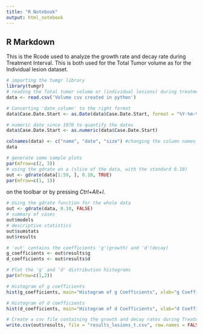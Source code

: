 ---
title: "R Notebook"
output: html_notebook
---

## R Markdown

This is the Rcode used to analyze the growth rate and decay rate during Treatment Interval. This is both used for the Total Tumor volume as for the Individual lesion dataset.

```{r}
# importing the tumgr library
library(tumgr)
# reading the Total tumor volume or (individual lesions) during treatment intervals for patients 
data <- read.csv('Volume csv created in python')

# Converting 'date_column' to the right format
data$Case.Date.Start <- as.Date(data$Case.Date.Start, format = "%Y-%m-%d")

# numeric date since 1970 to quantify the dates
data$Case.Date.Start <- as.numeric(data$Case.Date.Start)

colnames(data) <- c("name", "date", "size") #changing the column names to the appropriate names
data
```

```{r}
# generate some sample plots 
par(mfrow=c(2, 3))
# using the gdrate on a (slice of the data, with the standard 0.10)
out <- gdrate(data[1:59, ], 0.10, TRUE)
par(mfrow=c(1, 1))
```

on the toolbar or by pressing *Ctrl+Alt+I*.

```{r}
# Using the gdrate function for the whole data
out <- gdrate(data, 0.10, FALSE)
# summary of cases  
out$models
# descriptive statistics 
out$sumstats
out$results
```

```{r}
# 'out' contains the coefficients 'g'(growth) and 'd'(decay)
g_coefficients <- out$results$g
d_coefficients <- out$results$d

# Plot the 'g' and 'd' distribution histograms
par(mfrow=c(1,2))

# Histogram of g coefficients
hist(g_coefficients, main="Histogram of g Coefficients", xlab="g Coefficients", col="lightblue")

# Histogram of d coefficients
hist(d_coefficients, main="Histogram of d Coefficients", xlab="d Coefficients", col="lightgreen")

```

```{r}
# Create a csv file containing the growth and decay rates during Treatment interval
write.csv(out$results, file = "results_lesions_t.csv", row.names = FALSE)
```

```{r}
```

```         
```
